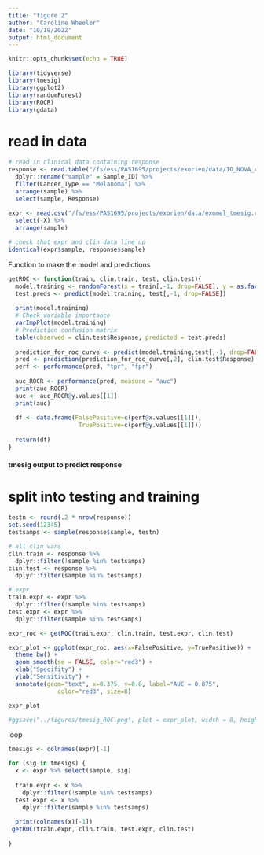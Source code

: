 ```yaml
---
title: "figure 2"
author: "Caroline Wheeler"
date: "10/19/2022"
output: html_document
---
```


```r
knitr::opts_chunk$set(echo = TRUE)

library(tidyverse)
library(tmesig)
library(ggplot2)
library(randomForest)
library(ROCR)
library(gdata)
```

# read in data
```r
# read in clinical data containing response
response <- read.table("/fs/ess/PAS1695/projects/exorien/data/IO_NOVA_clin.txt", header = TRUE) %>%
  dplyr::rename("sample" = Sample_ID) %>%
  filter(Cancer_Type == "Melanoma") %>%
  arrange(sample) %>%
  select(sample, Response)
  
expr <- read.csv("/fs/ess/PAS1695/projects/exorien/data/exomel_tmesig.csv") %>%
  select(-X) %>%
  arrange(sample)

# check that expr and clin data line up
identical(expr$sample, response$sample)
```

######## Function to make the model and predictions ######
```r
getROC <- function(train, clin.train, test, clin.test){
  model.training <- randomForest(x = train[,-1, drop=FALSE], y = as.factor(clin.train$Response))
  test.preds <- predict(model.training, test[,-1, drop=FALSE])
  
  print(model.training)
  # Check variable importance
  varImpPlot(model.training)
  # Prediction confusion matrix
  table(observed = clin.test$Response, predicted = test.preds)
  
  prediction_for_roc_curve <- predict(model.training,test[,-1, drop=FALSE],type="prob")
  pred <- prediction(prediction_for_roc_curve[,2], clin.test$Response)
  perf <- performance(pred, "tpr", "fpr")
  
  auc_ROCR <- performance(pred, measure = "auc")
  print(auc_ROCR)
  auc <- auc_ROCR@y.values[[1]]
  print(auc)
  
  df <- data.frame(FalsePositive=c(perf@x.values[[1]]),
                    TruePositive=c(perf@y.values[[1]]))
  
  return(df)
}
```

#### tmesig output to predict response ####

# split into testing and training
```r
testn <- round(.2 * nrow(response))
set.seed(12345)
testsamps <- sample(response$sample, testn)

# all clin vars
clin.train <- response %>%
  dplyr::filter(!sample %in% testsamps)
clin.test <- response %>%
  dplyr::filter(sample %in% testsamps)

# expr
train.expr <- expr %>%
  dplyr::filter(!sample %in% testsamps)
test.expr <- expr %>%
  dplyr::filter(sample %in% testsamps)
```

```r
expr_roc <- getROC(train.expr, clin.train, test.expr, clin.test)
```


```r
expr_plot <- ggplot(expr_roc, aes(x=FalsePositive, y=TruePositive)) + 
  theme_bw() +
  geom_smooth(se = FALSE, color="red3") +
  xlab("Specifity") +
  ylab("Sensitivity") +
  annotate(geom="text", x=0.375, y=0.8, label="AUC = 0.875",
              color="red3", size=8) 

expr_plot

#ggsave("../figures/tmesig_ROC.png", plot = expr_plot, width = 8, height = 8, dpi = 400)
```

loop
```r
tmesigs <- colnames(expr)[-1]

for (sig in tmesigs) {
  x <- expr %>% select(sample, sig)
  
  train.expr <- x %>%
    dplyr::filter(!sample %in% testsamps)
  test.expr <- x %>%
    dplyr::filter(sample %in% testsamps)
  
  print(colnames(x)[-1])  
 getROC(train.expr, clin.train, test.expr, clin.test)
  
}
```

